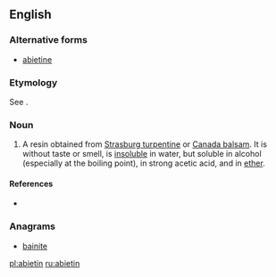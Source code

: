 {{also|abiétin}}
==English==

===Alternative forms===
* [[abietine]]

===Etymology===
See {{term|abietene}}.

===Noun===
{{en-noun}}

# {{context|organic chemistry|lang=en}} A resin obtained from [[Strasburg turpentine]] or [[Canada balsam]]. It is without taste or smell, is [[insoluble]] in water, but soluble in alcohol (especially at the boiling point), in strong acetic acid, and in [[ether]].

====References====
* {{R:1913}}

===Anagrams===
* [[bainite#English|bainite]]

[[pl:abietin]]
[[ru:abietin]]